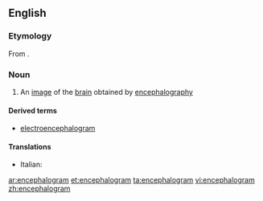 ==English==

===Etymology===
From {{confix|encephal|gram|lang=en}}.

===Noun===
{{en-noun}}

# {{context|medicine|lang=en}} An [[image]] of the [[brain]] obtained by [[encephalography]]

====Derived terms====
* [[electroencephalogram]]

====Translations====
{{trans-top|an image of the brain obtained by encephalography}}
* Italian: {{t|it|encefalogramma|m}}
{{trans-mid}}
{{trans-bottom}}

[[ar:encephalogram]]
[[et:encephalogram]]
[[ta:encephalogram]]
[[vi:encephalogram]]
[[zh:encephalogram]]